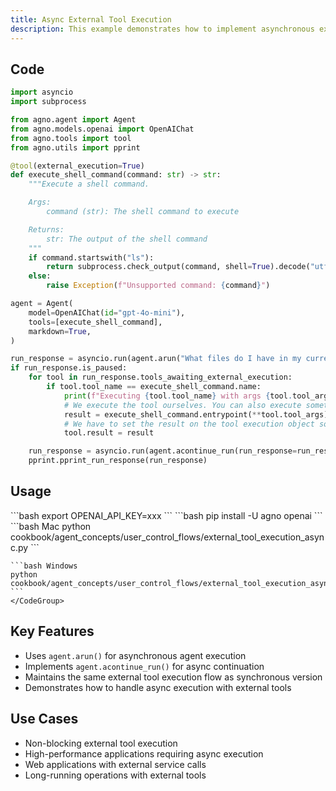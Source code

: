 ```yaml
---
title: Async External Tool Execution
description: This example demonstrates how to implement asynchronous external tool execution, allowing for non-blocking execution of tools outside of the agent's control.
---
```


## Code

```python cookbook/agent_concepts/user_control_flows/external_tool_execution_async.py
import asyncio
import subprocess

from agno.agent import Agent
from agno.models.openai import OpenAIChat
from agno.tools import tool
from agno.utils import pprint

@tool(external_execution=True)
def execute_shell_command(command: str) -> str:
    """Execute a shell command.

    Args:
        command (str): The shell command to execute

    Returns:
        str: The output of the shell command
    """
    if command.startswith("ls"):
        return subprocess.check_output(command, shell=True).decode("utf-8")
    else:
        raise Exception(f"Unsupported command: {command}")

agent = Agent(
    model=OpenAIChat(id="gpt-4o-mini"),
    tools=[execute_shell_command],
    markdown=True,
)

run_response = asyncio.run(agent.arun("What files do I have in my current directory?"))
if run_response.is_paused:
    for tool in run_response.tools_awaiting_external_execution:
        if tool.tool_name == execute_shell_command.name:
            print(f"Executing {tool.tool_name} with args {tool.tool_args} externally")
            # We execute the tool ourselves. You can also execute something completely external here.
            result = execute_shell_command.entrypoint(**tool.tool_args)
            # We have to set the result on the tool execution object so that the agent can continue
            tool.result = result

    run_response = asyncio.run(agent.acontinue_run(run_response=run_response))
    pprint.pprint_run_response(run_response)
```

## Usage

<Steps>
  <Snippet file="create-venv-step.mdx" />

  <Step title="Set your API key">
    ```bash
    export OPENAI_API_KEY=xxx
    ```
  </Step>

  <Step title="Install libraries">
    ```bash
    pip install -U agno openai
    ```
  </Step>

  <Step title="Run Example">
    <CodeGroup>
    ```bash Mac
    python cookbook/agent_concepts/user_control_flows/external_tool_execution_async.py
    ```

    ```bash Windows
    python cookbook/agent_concepts/user_control_flows/external_tool_execution_async.py
    ```
    </CodeGroup>
  </Step>
</Steps>

## Key Features

- Uses `agent.arun()` for asynchronous agent execution
- Implements `agent.acontinue_run()` for async continuation
- Maintains the same external tool execution flow as synchronous version
- Demonstrates how to handle async execution with external tools

## Use Cases

- Non-blocking external tool execution
- High-performance applications requiring async execution
- Web applications with external service calls
- Long-running operations with external tools 